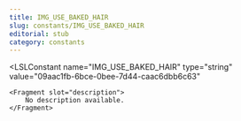 ```yaml
---
title: IMG_USE_BAKED_HAIR
slug: constants/IMG_USE_BAKED_HAIR
editorial: stub
category: constants
---
```


<LSLConstant
	name="IMG_USE_BAKED_HAIR"
	type="string"
	value="09aac1fb-6bce-0bee-7d44-caac6dbb6c63"
>
	<Fragment slot="description">
		No description available.
	</Fragment>
</LSLConstant>
